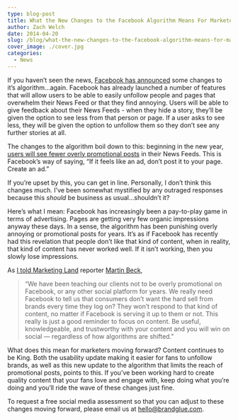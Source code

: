 ```yaml
---
type: blog-post
title: What the New Changes to the Facebook Algorithm Means For Marketers and Brands
author: Zach Welch
date: 2014-04-20
slug: /blog/what-the-new-changes-to-the-facebook-algorithm-means-for-marketers-and-brands
cover_image: ./cover.jpg
categories:
  - News
---
```


If you haven’t seen the news, [Facebook has announced][1] some changes to it’s algorithm...again. Facebook has already launched a number of features that will allow users to be able to easily unfollow people and pages that overwhelm their News Feed or that they find annoying. Users will be able to give feedback about their News Feeds - when they hide a story, they’ll be given the option to see less from that person or page. If a user asks to see less, they will be given the option to unfollow them so they don’t see any further stories at all.

The changes to the algorithm boil down to this: beginning in the new year, [users will see fewer overly promotional posts][2] in their News Feeds. This is Facebook’s way of saying, “If it feels like an ad, don’t post it to your page. Create an ad.”

If you’re upset by this, you can get in line. Personally, I don’t think this changes much. I’ve been somewhat mystified by any outraged responses because this _should_ be business as usual...shouldn’t it?

Here’s what I mean: Facebook has increasingly been a pay-to-play game in terms of advertising. Pages are getting very few organic impressions anyway these days. In a sense, the algorithm has been punishing overly annoying or promotional posts for years. It’s as if Facebook has recently had this revelation that people don’t like that kind of content, when in reality, that kind of content has never worked well. If it isn’t working, then you slowly lose impressions.

As [I told Marketing Land][3] reporter [Martin Beck][4],

> “We have been teaching our clients not to be overly promotional on Facebook, or any other social platform for years. We really need Facebook to tell us that consumers don’t want the hard sell from brands every time they log on? They won’t respond to that kind of content, no matter if Facebook is serving it up to them or not. This really is just a good reminder to focus on content. Be useful, knowledgeable, and trustworthy with your content and you will win on social — regardless of how algorithms are shifted.”

What does this mean for marketers moving forward? Content continues to be King. Both the usability update making it easier for fans to unfollow brands, as well as this new update to the algorithm that limits the reach of promotional posts, points to this. If you’ve been working hard to create quality content that your fans love and engage with, keep doing what you’re doing and you’ll ride the wave of these changes just fine.

To request a free social media assessment so that you can adjust to these changes moving forward, please email us at [hello@brandglue.com][5].

[1]: http://bit.ly/1qtZeMt
[2]: http://on.fb.me/1t6h3MJ
[3]: http://mklnd.com/1t5Z3Ba
[4]: https://twitter.com/MartinBeck
[5]: mailto:hell@brandglue.com
